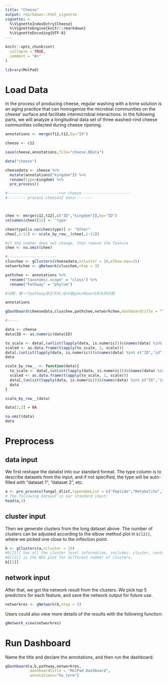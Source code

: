 ```yaml
---
title: "Cheese"
output: rmarkdown::html_vignette
vignette: >
  %\VignetteIndexEntry{Cheese}
  %\VignetteEngine{knitr::rmarkdown}
  %\VignetteEncoding{UTF-8}
---
```



```r
knitr::opts_chunk$set(
  collapse = TRUE,
  comment = "#>"
)
```

```r
library(MolPad)
```

# Load Data
In the process of producing cheese, regular washing with a brine solution is an aging practice that can homogenize the microbial communities on the cheese' surface and facilitate intermicrobial interactions. In the following parts, we will analyze a longitudinal data set of three washed-rind cheese communities collected during cheese ripening.

```r
annotations <- merge(f12,t12,by="ID")

cheese <- c12

save(cheese,annotations,file="cheese.RData")
```

```r
data("cheese")

cheesedata <- cheese %>%
  mutate(annotations["kingdom"]) %>%
  rename(type=kingdom) %>%
  pre_process()

#-----------------------run cheese----------------------
#-------- process cheese12 data--------



chee <- merge(c12,t12[,c("ID","kingdom")],by="ID")
colnames(chee)[12] <- 'type'

chee$type[is.na(chee$type)] <- "Other"
chee[,1:11] <- scale_by_row__(chee[,1:11])

#if the number does not change, then remove the feature
chee <- na.omit(chee)

#----------------------
cluschee <- gClusters(cheesedata,ncluster = 10,elbow.max=15)
networkchee <- gNetwork(cluschee,ntop = 3)

pathchee <- annotations %>%
  rename("taxonomic.scope" = "class") %>%
  rename("Pathway" = "phylum")

#问题：第一个pathway显示不对,估计是gdashboard开头的问题

annotations

gDashboard(cheesedata,cluschee,pathchee,networkchee,dashboardtitle = "Test","KEGG_ID")

#-----

data <- cheese
data$ID <- as.numeric(data$ID)

to_scale <- data[,(unlist(lapply(data, is.numeric)))&(names(data) %in% c("ID","id","Id")==FALSE)]
scaled <- as.data.frame(t(apply(to_scale, 1, scale)))
data[,(unlist(lapply(data, is.numeric)))&(names(data) %in% c("ID","id","Id")==FALSE)] <- scaled
data

scale_by_row__ <- function(data){
  to_scale <- data[,(unlist(lapply(data, is.numeric)))&(names(data) %in% c("ID","id","Id")==FALSE)]
  scaled <- as.data.frame(t(apply(to_scale, 1, scale)))
  data[,(unlist(lapply(data, is.numeric)))&(names(data) %in% c("ID","id","Id")==FALSE)] <- scaled
  data
}

scale_by_row__(data)

data[2,2] = NA

na.omit(data)
data
```

# Preprocess
## data input
We first reshape the datalist into our standard format. The type column is to describe datasets from the input, and if not specified, the type will be auto-filled with "dataset 1", "dataset 2", etc.
```r
a <- pre_process(fungal_dlist,typenameList = c("Peptide","Metabolite","Lipid"))
# The following dataset is our standard input:
head(a,3)
```

## cluster input
Then we generate clusters from the long dataset above. The number of clusters can be adjusted according to the elbow method plot in `b[[2]]`, where we picked one close to the inflection point.
```r
b <- gClusters(a,ncluster = 15)
#b[[1]] has all the cluster level information, includes: cluster, center, totss, withinss, betweens, size, iter, and ifault.
#b[[2]] is the WSS plot for different number of clusters.
b[[2]]
```
## network input
After that, we got the network result from the clusters. We pick top 5 predictors for each feature, and save the network output for future use.
```r
networkres <- gNetwork(b,ntop = 5)
```

Users could also view more details of the results with the following function:
```r
gNetwork_view(networkres)
```

# Run Dashboard
Name the title and declare the annotations, and then run the dashboard.
```r
gDashboard(a,b,pathway,networkres,
           dashboardtitle = "MolPad Dashboard",
           annotations="ko_term")
```
